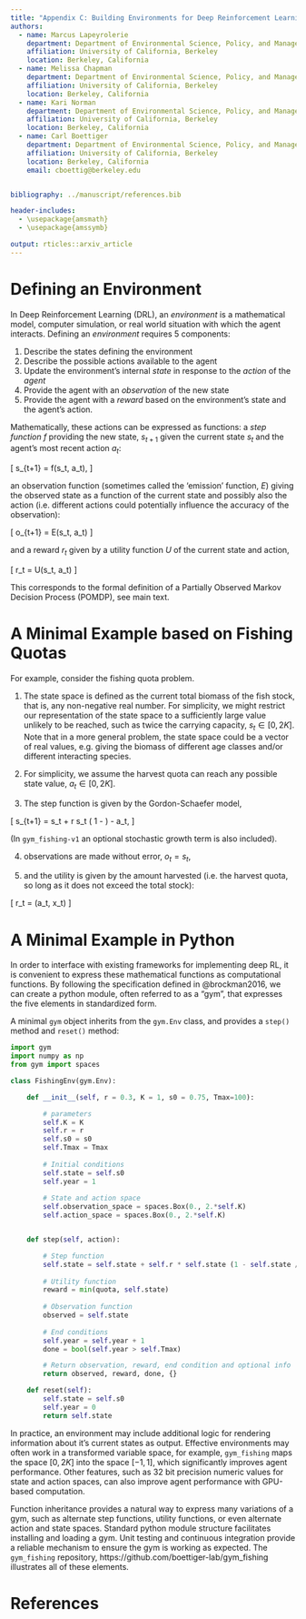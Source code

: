 ```yaml
---
title: "Appendix C: Building Environments for Deep Reinforcement Learning"
authors:
  - name: Marcus Lapeyrolerie
    department: Department of Environmental Science, Policy, and Management
    affiliation: University of California, Berkeley
    location: Berkeley, California
  - name: Melissa Chapman
    department: Department of Environmental Science, Policy, and Management
    affiliation: University of California, Berkeley
    location: Berkeley, California
  - name: Kari Norman
    department: Department of Environmental Science, Policy, and Management
    affiliation: University of California, Berkeley
    location: Berkeley, California
  - name: Carl Boettiger
    department: Department of Environmental Science, Policy, and Management
    affiliation: University of California, Berkeley
    location: Berkeley, California
    email: cboettig@berkeley.edu


bibliography: ../manuscript/references.bib

header-includes:
  - \usepackage{amsmath}
  - \usepackage{amssymb}

output: rticles::arxiv_article
---
```


# Defining an Environment

In Deep Reinforcement Learning (DRL), an _environment_ is a mathematical model, computer simulation, or real world situation with which the agent interacts.
Defining an _environment_ requires 5 components: 

1. Describe the states defining the environment
2. Describe the possible actions available to the agent
3. Update the environment's internal _state_ in response to the _action_ of the _agent_
4. Provide the agent with an _observation_ of the new state 
5. Provide the agent with a _reward_ based on the environment's state and the agent's action.

Mathematically, these actions can be expressed as functions: a _step function_ $f$ providing the new state, $s_{t+1}$ given the current state $s_t$ and the agent's most recent action $a_t$: 

\[ s_{t+1} = f(s_t, a_t), \]

an observation function (sometimes called the 'emission' function, $E$) giving the observed state as a function of the current state and possibly also the action (i.e. different actions could potentially influence the accuracy of the observation):

\[ o_{t+1} = E(s_t, a_t) \]

and a reward $r_t$ given by a utility function $U$ of the current state and action,

\[ r_t = U(s_t, a_t) \]

This corresponds to the formal definition of a Partially Observed Markov Decision Process (POMDP), see main text.



# A Minimal Example based on Fishing Quotas


For example, consider the fishing quota problem. 

1. The state space is defined as the current total biomass of the fish stock, that is, any non-negative real number.  For simplicity, we might restrict our representation of the state space to a sufficiently large value unlikely to be reached, such as twice the carrying capacity, $s_t \in [0, 2K]$.  Note that in a more general problem, the state space could be a vector of real values, e.g. giving the biomass of different age classes and/or different interacting species.

2. For simplicity, we assume the harvest quota can reach any possible state value, $a_t \in [0, 2K]$.  

3. The step function is given by the Gordon-Schaefer model,

\[ s_{t+1} = s_t + r s_t \left( 1 - \frac{s_t}{K} \right) - a_t, \]

(In `gym_fishing-v1` an optional stochastic growth term is also included).

4. observations are made without error, $o_t = s_t$, 

5. and the utility is given by the amount harvested (i.e. the harvest quota, so long as it does not exceed the total stock):

\[ r_t = \min(a_t, x_t) \]


# A Minimal Example in Python

In order to interface with existing frameworks for implementing deep RL, it is convenient to express these mathematical functions as computational functions.  By following the specification defined in @brockman2016, we can create a python module, often referred to as a "gym", that expresses the five elements in standardized form.  

\pagebreak 


A minimal `gym` object inherits from the `gym.Env` class, and provides a `step()` method and `reset()` method:

```python
import gym
import numpy as np
from gym import spaces

class FishingEnv(gym.Env):

    def __init__(self, r = 0.3, K = 1, s0 = 0.75, Tmax=100):

        # parameters
        self.K = K
        self.r = r
        self.s0 = s0
        self.Tmax = Tmax
        
        # Initial conditions
        self.state = self.s0
        self.year = 1
        
        # State and action space
        self.observation_space = spaces.Box(0., 2.*self.K)
        self.action_space = spaces.Box(0., 2.*self.K)


    def step(self, action):

        # Step function
        self.state = self.state + self.r * self.state (1 - self.state / self.K) - action
        
        # Utility function
        reward = min(quota, self.state)
        
        # Observation function
        observed = self.state
        
        # End conditions
        self.year = self.year + 1
        done = bool(self.year > self.Tmax)

        # Return observation, reward, end condition and optional info 
        return observed, reward, done, {}

    def reset(self):
        self.state = self.s0
        self.year = 0
        return self.state

```

In practice, an environment may include additional logic for rendering information about it's current states as output.
Effective environments may often work in a transformed variable space, for example, `gym_fishing` maps the space $[0,2K]$ into the space $[-1, 1]$, which significantly improves agent performance. 
Other features, such as 32 bit precision numeric values for state and action spaces, can also improve agent performance with GPU-based computation.

Function inheritance provides a natural way to express many variations of a gym, such as alternate step functions, utility functions, or even alternate action and state spaces.
Standard python module structure facilitates installing and loading a gym. 
Unit testing and continuous integration provide a reliable mechanism to ensure the gym is working as expected.
The `gym_fishing` repository, https://github.com/boettiger-lab/gym_fishing illustrates all of these elements.

# References
